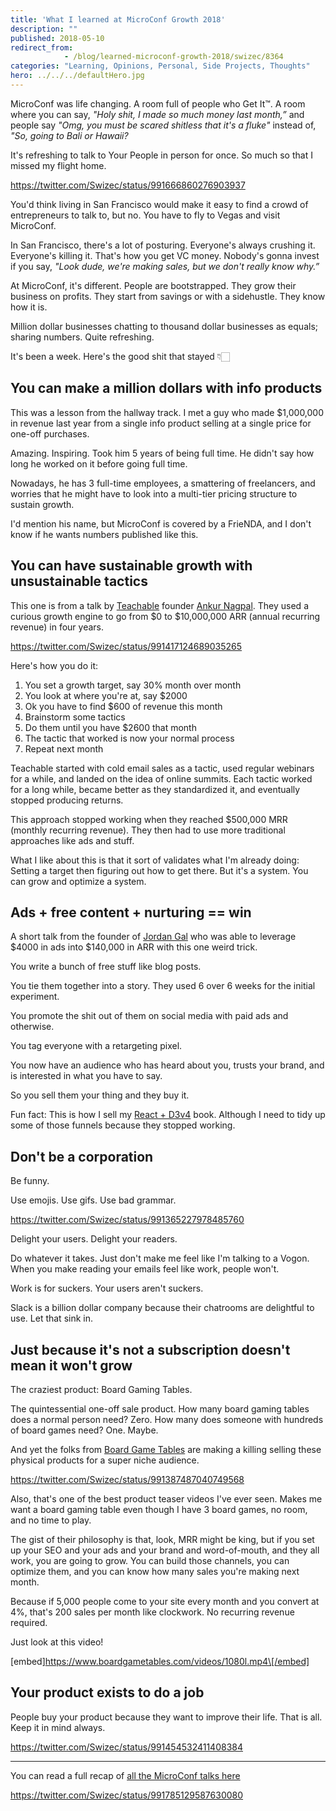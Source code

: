 ```yaml
---
title: 'What I learned at MicroConf Growth 2018'
description: ""
published: 2018-05-10
redirect_from: 
            - /blog/learned-microconf-growth-2018/swizec/8364
categories: "Learning, Opinions, Personal, Side Projects, Thoughts"
hero: ../../../defaultHero.jpg
---
```

MicroConf was life changing. A room full of people who Get It™. A room where you can say, _&quot;Holy shit, I made so much money last month,”_ and people say _&quot;Omg, you must be scared shitless that it&#x27;s a fluke&quot;_ instead of, _&quot;So, going to Bali or Hawaii?_

It&#x27;s refreshing to talk to Your People in person for once. So much so that I missed my flight home.

https://twitter.com/Swizec/status/991666860276903937

You&#x27;d think living in San Francisco would make it easy to find a crowd of entrepreneurs to talk to, but no. You have to fly to Vegas and visit MicroConf.

In San Francisco, there&#x27;s a lot of posturing. Everyone&#x27;s always crushing it. Everyone&#x27;s killing it. That&#x27;s how you get VC money. Nobody&#x27;s gonna invest if you say, _&quot;Look dude, we&#x27;re making sales, but we don&#x27;t really know why.”_

At MicroConf, it&#x27;s different. People are bootstrapped. They grow their business on profits. They start from savings or with a sidehustle. They know how it is.

Million dollar businesses chatting to thousand dollar businesses as equals; sharing numbers. Quite refreshing.

It&#x27;s been a week. Here&#x27;s the good shit that stayed 👇🏻

## You can make a million dollars with info products

This was a lesson from the hallway track. I met a guy who made \$1,000,000 in revenue last year from a single info product selling at a single price for one-off purchases.

Amazing. Inspiring. Took him 5 years of being full time. He didn&#x27;t say how long he worked on it before going full time.

Nowadays, he has 3 full-time employees, a smattering of freelancers, and worries that he might have to look into a multi-tier pricing structure to sustain growth.

I&#x27;d mention his name, but MicroConf is covered by a FrieNDA, and I don&#x27;t know if he wants numbers published like this.

## You can have sustainable growth with unsustainable tactics

This one is from a talk by [Teachable](https://teachable.com/) founder [Ankur Nagpal](https://twitter.com/ankurnagpal?lang=en). They used a curious growth engine to go from $0 to $10,000,000 ARR (annual recurring revenue) in four years.

https://twitter.com/Swizec/status/991417124689035265

Here&#x27;s how you do it:

1. You set a growth target, say 30% month over month
2. You look at where you&#x27;re at, say \$2000
3. Ok you have to find \$600 of revenue this month
4. Brainstorm some tactics
5. Do them until you have \$2600 that month
6. The tactic that worked is now your normal process
7. Repeat next month

Teachable started with cold email sales as a tactic, used regular webinars for a while, and landed on the idea of online summits. Each tactic worked for a long while, became better as they standardized it, and eventually stopped producing returns.

This approach stopped working when they reached \$500,000 MRR (monthly recurring revenue). They then had to use more traditional approaches like ads and stuff.

What I like about this is that it sort of validates what I&#x27;m already doing: Setting a target then figuring out how to get there. But it&#x27;s a system. You can grow and optimize a system.

## Ads + free content + nurturing == win

A short talk from the founder of [Jordan Gal](https://jordangal.lpages.co/jordangal-com/) who was able to leverage $4000 in ads into $140,000 in ARR with this one weird trick.

You write a bunch of free stuff like blog posts.

You tie them together into a story. They used 6 over 6 weeks for the initial experiment.

You promote the shit out of them on social media with paid ads and otherwise.

You tag everyone with a retargeting pixel.

You now have an audience who has heard about you, trusts your brand, and is interested in what you have to say.

So you sell them your thing and they buy it.

Fun fact: This is how I sell my [React + D3v4](https://swizec.com/reactd3js/) book. Although I need to tidy up some of those funnels because they stopped working.

## Don&#x27;t be a corporation

Be funny.

Use emojis. Use gifs. Use bad grammar.

https://twitter.com/Swizec/status/991365227978485760

Delight your users. Delight your readers.

Do whatever it takes. Just don&#x27;t make me feel like I&#x27;m talking to a Vogon. When you make reading your emails feel like work, people won&#x27;t.

Work is for suckers. Your users aren&#x27;t suckers.

Slack is a billion dollar company because their chatrooms are delightful to use. Let that sink in.

## Just because it&#x27;s not a subscription doesn&#x27;t mean it won&#x27;t grow

The craziest product: Board Gaming Tables.

The quintessential one-off sale product. How many board gaming tables does a normal person need? Zero. How many does someone with hundreds of board games need? One. Maybe.

And yet the folks from [Board Game Tables](http://boardgametables.com) are making a killing selling these physical products for a super niche audience.

https://twitter.com/Swizec/status/991387487040749568

Also, that&#x27;s one of the best product teaser videos I&#x27;ve ever seen. Makes me want a board gaming table even though I have 3 board games, no room, and no time to play.

The gist of their philosophy is that, look, MRR might be king, but if you set up your SEO and your ads and your brand and word-of-mouth, and they all work, you are going to grow. You can build those channels, you can optimize them, and you can know how many sales you&#x27;re making next month.

Because if 5,000 people come to your site every month and you convert at 4%, that&#x27;s 200 sales per month like clockwork. No recurring revenue required.

Just look at this video!

\[embed]https://www.boardgametables.com/videos/1080l.mp4\[/embed]

## Your product exists to do a job

People buy your product because they want to improve their life. That is all. Keep it in mind always.

https://twitter.com/Swizec/status/991454532411408384

---

You can read a full recap of [all the MicroConf talks here](https://microconf.gen.co/)

https://twitter.com/Swizec/status/991785129587630080
